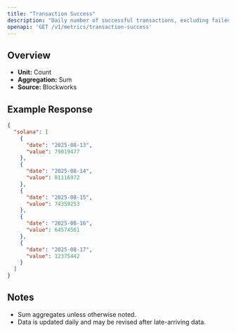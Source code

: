 ```yaml
---
title: "Transaction Success"
description: "Daily number of successful transactions, excluding failed transactions."
openapi: 'GET /v1/metrics/transaction-success'
---
```


## Overview

- **Unit:** Count
- **Aggregation:** Sum
- **Source:** Blockworks

## Example Response

```json
{
  "solana": [
    {
      "date": "2025-08-13",
      "value": 79019477
    },
    {
      "date": "2025-08-14",
      "value": 81116972
    },
    {
      "date": "2025-08-15",
      "value": 74359253
    },
    {
      "date": "2025-08-16",
      "value": 64574561
    },
    {
      "date": "2025-08-17",
      "value": 12375442
    }
  ]
}
```

## Notes
- Sum aggregates unless otherwise noted.
- Data is updated daily and may be revised after late-arriving data.

